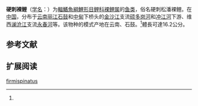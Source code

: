 {{Speciesbox
| name = 硬刺裸鲤
| status = NE
| status_system = IUCN3.1
| image = 
| genus = Gymnocypris
| species = firmispinatus
| authority = Wu et Wu, 1989<ref name='id6194'>{{cite web| url =http://www.bioinfo.cn/db05/BjdwSpecies.php?action=view&id=6194| title =硬刺裸鲤| work =中国动物物种编目数据库| publisher =中国科学院微生物研究所| author =中国科学院动物研究所| accessdate =2009-04-11| deadurl =yes| archiveurl =https://web.archive.org/web/20160305015434/http://www.bioinfo.cn/db05/BjdwSpecies.php?action=view&id=6194| archivedate =2016-03-05}}</ref>
| synonyms = *''Gymnocypris potanini firmispinatus''<br /><small>Wu & Wu, 1988</small>
}}

'''硬刺裸鲤'''（[[学名|学名]]：{{lang|la|''Gymnocypris firmispinatus''}}）为[[輻鰭魚綱|輻鰭魚綱]][[鯉形目|鯉形目]][[鲤科|鲤科]][[裸鲤属|裸鲤属]]的[[鱼类|鱼类]]，俗名硬刺松潘裸鲤。在[[中国|中国]]，分布于[[云南|云南]][[丽江|丽江]][[石鼓|石鼓]]和[[中甸|中甸]]下桥头的[[金沙江|金沙江]]支流[[硕多岗河|硕多岗河]]和[[冲江河|冲江河]]下游、维西[[澜沧江|澜沧江]]支流[[永春河|永春河]]等。该物种的模式产地在云南、石鼓。<ref name='id6194'/>體長可達16.2公分。

== 参考文献 ==
{{reflist}}

== 扩展阅读 ==
{{refbegin}}
{{wikispecies-inline|Gymnocypris firmispinatus|硬刺裸鲤}}
{{refend}}
{{Taxonbar|from=Q3766552}}

[[Category:裸鲤属|firmispinatus]]


{{鯉形目小作品}}